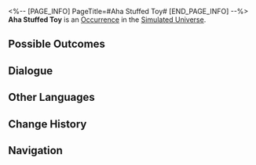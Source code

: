 <%-- [PAGE_INFO]
PageTitle=#Aha Stuffed Toy#
[END_PAGE_INFO] --%>
{{Stub}}
{{Simulated Universe Event Infobox
|id            = 10801
|title         = 
|image         = Occurrence Inorganic Lifeform.png
|domains_su    = Unknown
|domains_swarm = Unknown
|domains_gng   = Unknown
|domains_du    = 
|domains_und   = Unknown
|requirements  = 
|prev          = 
|next          = 
|characters    = 
|factions      = 
|order         = 067
|order_du      = 
}}
'''Aha Stuffed Toy''' is an [[Simulated Universe/Occurrence|Occurrence]] in the [[Simulated Universe]].

==Possible Outcomes==
{{Possible Outcomes
|choice_1 = Twist the switch on the doll's bottom!
|result_1 = Only Aha knows the secret...
|path_1   = Elation
|modes_1  = swarm

|choice_2 = Dismantle it.
|result_2 = Obtain 300 Cosmic Fragment(s).
|path_2   = Erudition
|modes_2  = gng

|choice_3 = Pat it lightly.
|result_3 = This won't break it, at least.

|choice_4 = Hit it hard!
|result_4 = I won't have Aha looking down on me!

}}
<!--
==Gameplay Notes==
* 
-->
==Dialogue==
{{Dialogue Start}}
:{{tx}}
{{Dialogue End}}

==Other Languages==
{{Other Languages
|en   = Aha Stuffed Toy
|zhs  = 阿哈玩偶
|zht  = 阿哈玩偶
|ja   = アッハ{{Rubi|人形|にんぎょう}}
|ko   = 아하 인형
|es   = Muñeco de Aha
|fr   = Peluche d'Aha
|ru   = Кукла Ахи
|th   = ตุ๊กตา Aha
|vi   = Đồ Chơi Aha
|de   = Plüsch-Aha
|id   = Boneka Mainan Aha
|pt   = Pelúcia de Aha
}}

==Change History==
{{Change History|1.0}}

==Navigation==
{{Occurrence Navbox}}